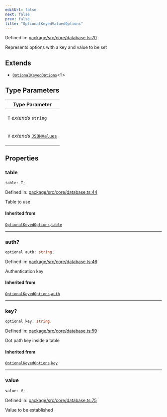 ```yaml
---
editUrl: false
next: false
prev: false
title: "OptionalKeyedValuedOptions"
---
```


Defined in: [package/src/core/database.ts:70](https://github.com/KingsBeCattz/ezdd/blob/0f600ba185b426f1ed870030a52eb2b1640838c6/package/src/core/database.ts#L70)

Represents options with a key and value to be set

## Extends

- [`OptionalKeyedOptions`](/ezdb/reference/interfaces/optionalkeyedoptions/)\<`T`\>

## Type Parameters

<table>
<thead>
<tr>
<th>Type Parameter</th>
</tr>
</thead>
<tbody>
<tr>
<td>

`T` *extends* `string`

</td>
</tr>
<tr>
<td>

`V` *extends* [`JSONValues`](/ezdb/reference/type-aliases/jsonvalues/)

</td>
</tr>
</tbody>
</table>

## Properties

### table

```ts
table: T;
```

Defined in: [package/src/core/database.ts:44](https://github.com/KingsBeCattz/ezdd/blob/0f600ba185b426f1ed870030a52eb2b1640838c6/package/src/core/database.ts#L44)

Table to use

#### Inherited from

[`OptionalKeyedOptions`](/ezdb/reference/interfaces/optionalkeyedoptions/).[`table`](/ezdb/reference/interfaces/optionalkeyedoptions/#table)

***

### auth?

```ts
optional auth: string;
```

Defined in: [package/src/core/database.ts:46](https://github.com/KingsBeCattz/ezdd/blob/0f600ba185b426f1ed870030a52eb2b1640838c6/package/src/core/database.ts#L46)

Authentication key

#### Inherited from

[`OptionalKeyedOptions`](/ezdb/reference/interfaces/optionalkeyedoptions/).[`auth`](/ezdb/reference/interfaces/optionalkeyedoptions/#auth)

***

### key?

```ts
optional key: string;
```

Defined in: [package/src/core/database.ts:59](https://github.com/KingsBeCattz/ezdd/blob/0f600ba185b426f1ed870030a52eb2b1640838c6/package/src/core/database.ts#L59)

Dot path key inside a table

#### Inherited from

[`OptionalKeyedOptions`](/ezdb/reference/interfaces/optionalkeyedoptions/).[`key`](/ezdb/reference/interfaces/optionalkeyedoptions/#key)

***

### value

```ts
value: V;
```

Defined in: [package/src/core/database.ts:75](https://github.com/KingsBeCattz/ezdd/blob/0f600ba185b426f1ed870030a52eb2b1640838c6/package/src/core/database.ts#L75)

Value to be established
